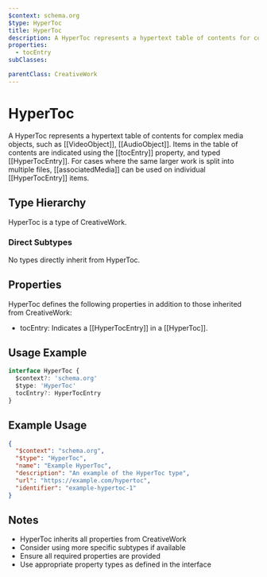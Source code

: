 ```yaml
---
$context: schema.org
$type: HyperToc
title: HyperToc
description: A HyperToc represents a hypertext table of contents for complex media objects, such as [[VideoObject]], [[AudioObject]]. Items in the table of contents are indicated using the [[tocEntry]] property, and typed [[HyperTocEntry]]. For cases where the same larger work is split into multiple files, [[associatedMedia]] can be used on individual [[HyperTocEntry]] items.
properties:
  - tocEntry
subClasses:

parentClass: CreativeWork
---
```


# HyperToc

A HyperToc represents a hypertext table of contents for complex media objects, such as [[VideoObject]], [[AudioObject]]. Items in the table of contents are indicated using the [[tocEntry]] property, and typed [[HyperTocEntry]]. For cases where the same larger work is split into multiple files, [[associatedMedia]] can be used on individual [[HyperTocEntry]] items.

## Type Hierarchy

HyperToc is a type of CreativeWork.

### Direct Subtypes

No types directly inherit from HyperToc.

## Properties

HyperToc defines the following properties in addition to those inherited from CreativeWork:

- tocEntry: Indicates a [[HyperTocEntry]] in a [[HyperToc]].

## Usage Example

```typescript
interface HyperToc {
  $context?: 'schema.org'
  $type: 'HyperToc'
  tocEntry?: HyperTocEntry
}
```

## Example Usage

```json
{
  "$context": "schema.org",
  "$type": "HyperToc",
  "name": "Example HyperToc",
  "description": "An example of the HyperToc type",
  "url": "https://example.com/hypertoc",
  "identifier": "example-hypertoc-1"
}
```

## Notes

- HyperToc inherits all properties from CreativeWork
- Consider using more specific subtypes if available
- Ensure all required properties are provided
- Use appropriate property types as defined in the interface
